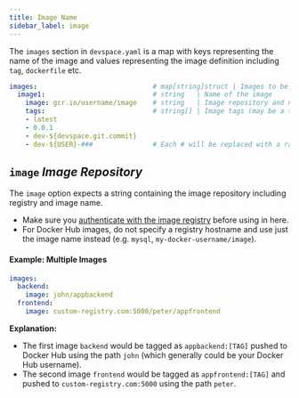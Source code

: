 ```yaml
---
title: Image Name
sidebar_label: image
---
```


The `images` section in `devspace.yaml` is a map with keys representing the name of the image and values representing the image definition including `tag`, `dockerfile` etc.
```yaml
images:                             # map[string]struct | Images to be built and pushed
  image1:                           # string   | Name of the image
    image: gcr.io/username/image    # string   | Image repository and name 
    tags:                           # string[] | Image tags (may be a tagging schema with variables)
    - latest
    - 0.0.1
    - dev-${devspace.git.commit}
    - dev-${USER}-###               # Each # will be replaced with a random character 
```

## `image` *Image Repository*
The `image` option expects a string containing the image repository including registry and image name. 

- Make sure you [authenticate with the image registry](../../configuration/images/basics.mdx#authentication-registry) before using in here.
- For Docker Hub images, do not specify a registry hostname and use just the image name instead (e.g. `mysql`, `my-docker-username/image`).

#### Example: Multiple Images
```yaml
images:
  backend:
    image: john/appbackend
  frontend:
    image: custom-registry.com:5000/peter/appfrontend
```
**Explanation:**
- The first image `backend` would be tagged as `appbackend:[TAG]` pushed to Docker Hub using the path `john` (which generally could be your Docker Hub username).
- The second image `frontend` would be tagged as `appfrontend:[TAG]` and pushed to `custom-registry.com:5000` using the path `peter`.
